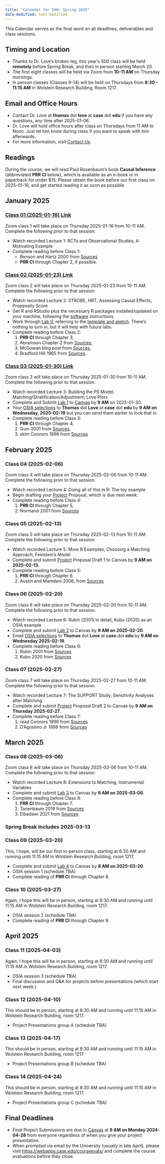 ```yaml
---
title: "Calendar for 500: Spring 2025"
date-modified: last-modified
---
```


This Calendar serves as the final word on all deadlines, deliverables and class sessions. 

## Timing and Location

- Thanks to Dr. Love's broken leg, this year's 500 class will be held **remotely** before Spring Break, and then in person starting March 20.
- The first eight classes will be held via Zoom from **10-11 AM** on Thursday mornings.
- In person classes (Classes 9-14) will be held on Thursdays from **8:30 - 11:15 AM** in Wolstein Research Building, Room 1217.

## Email and Office Hours

- Contact Dr. Love at **thomas** dot **love** at **case** dot **edu** if you have any questions, any time after 2025-01-06.
- Dr. Love will hold office hours after class on Thursdays from 11 AM to Noon. Just let him know during class if you want to speak with him afterwards.
- For more information, visit [Contact Us](contact.qmd).

## Readings

During the course, we will read Paul Rosenbaum's book **Causal Inference** (abbreviated **PRR CI** below), which is available as an e-book or in paperback for under $15. Please obtain the book before our first class on 2025-01-16, and get started reading it as soon as possible.

## January 2025

### [Class 01 (2025-01-16) Link](https://github.com/THOMASELOVE/500-classes-2025/tree/main/class01)

Zoom class 1 will take place on Thursday 2025-01-16 from 10-11 AM. Complete the following prior to that session:

- Watch recorded Lecture 1: RCTs and Observational Studies; A Motivating Example
- Complete reading before Class 1: 
  - Benson and Hartz 2000 from [Sources](https://github.com/THOMASELOVE/500-sources)
  - **PRR CI** through Chapter 2, if possible.

### [Class 02 (2025-01-23) Link](https://github.com/THOMASELOVE/500-classes-2025/tree/main/class02)

Zoom class 2 will take place on Thursday 2025-01-23 from 10-11 AM. Complete the following prior to that session:

- Watch recorded Lecture 2: STROBE, HRT, Assessing Causal Effects, Propensity Score
- Get R and RStudio plus the necessary R packages installed/updated on your machine, following the [software](software.qmd) instructions.
- Work through [Lab 0](lab0.qmd), referring to the [template and sketch](lab0.qmd). There's nothing to turn in, but it will help with future labs.
- Complete reading before Class 2: 
  1. **PRR CI** through Chapter 3,
  2. Abramson Chapter 2 from [Sources](https://github.com/THOMASELOVE/500-sources),
  3. McGowan blog post from [Sources](https://github.com/THOMASELOVE/500-sources),
  4. Bradford Hill 1965 from [Sources](https://github.com/THOMASELOVE/500-sources).

### [Class 03 (2025-01-30) Link](https://github.com/THOMASELOVE/500-classes-2025/tree/main/class03)

Zoom class 3 will take place on Thursday 2025-01-30 from 10-11 AM. Complete the following prior to that session:

- Watch recorded Lecture 3: Building the PS Model, Matching/Stratification/Adjustment, Love Plots
- Complete and Submit [Lab 1](lab1.qmd) to [Canvas](https://canvas.case.edu/) by **9 AM** on 2025-01-30.
- Your [OSIA selections](osia.qmd) to **Thomas** dot **Love** at **case** dot **edu** by **9 AM on Wednesday, 2025-02-19** but you can send them earlier to lock that in.
- Complete reading before Class 3: 
  1. **PRR CI** through Chapter 4,
  2. Gum 2001 from [Sources](https://github.com/THOMASELOVE/500-sources),
  3. skim Connors 1996 from [Sources](https://github.com/THOMASELOVE/500-sources)

## February 2025

### Class 04 (2025-02-06)

Zoom class 4 will take place on Thursday 2025-02-06 from 10-11 AM. Complete the following prior to that session:

- Watch recorded Lecture 4: Doing all of this in R: The toy example
- Begin drafting your [Project](proj500.qmd) Proposal, which is due next week.
- Complete reading before Class 4: 
  1. **PRR CI** through Chapter 5,
  2. Normand 2001 from [Sources](https://github.com/THOMASELOVE/500-sources)

### Class 05 (2025-02-13)

Zoom class 5 will take place on Thursday 2025-02-13 from 10-11 AM. Complete the following prior to that session:

- Watch recorded Lecture 5: More R Examples, Choosing a Matching Approach, Feinstein’s Model
- Complete and submit [Project](proj500.qmd) Proposal Draft 1 to Canvas by **9 AM on 2025-02-13**.
- Complete reading before Class 5: 
  1. **PRR CI** through Chapter 6.
  2. Austin and Mamdani 2006, from [Sources](https://github.com/THOMASELOVE/500-sources)
 
### Class 06 (2025-02-20)

Zoom class 6 will take place on Thursday 2025-02-20 from 10-11 AM. Complete the following prior to that session:

- Watch recorded Lecture 6: Rubin (2001) in detail, Kubo (2020) as an OSIA example
- Complete and submit [Lab 2](lab2.qmd) to Canvas by **9 AM on 2025-02-20**.
- Email [OSIA selections](osia.qmd) to **Thomas** dot **Love** at **case** dot **edu** by **9 AM on Wednesday 2025-02-19**.
- Complete reading before Class 6: 
  1. Rubin 2001 from [Sources](https://github.com/THOMASELOVE/500-sources)
  2. Kubo 2020 from [Sources](https://github.com/THOMASELOVE/500-sources)

### Class 07 (2025-02-27)

Zoom class 7 will take place on Thursday 2025-02-27 from 10-11 AM. Complete the following prior to that session:

- Watch recorded Lecture 7: The SUPPORT Study, Sensitivity Analyses after Matching
- Complete and submit [Project](proj500.qmd) Proposal Draft 2 to Canvas by **9 AM on Thursday 2025-02-27**.
- Complete reading before Class 7: 
  1. read Connors 1996 from [Sources](https://github.com/THOMASELOVE/500-sources)
  2. D'Agostino Jr 1998 from [Sources](https://github.com/THOMASELOVE/500-sources)

## March 2025

### Class 08 (2025-03-06)

Zoom class 8 will take place on Thursday 2025-03-06 from 10-11 AM. Complete the following prior to that session:

- Watch recorded Lecture 8: Extensions to Matching, Instrumental Variables
- Complete and submit [Lab 3](lab3.qmd) to Canvas by **9 AM on 2025-03-06**.
- Complete reading before Class 8: 
  1. **PRR CI** through Chapter 7.
  2. Tanenbaum 2019 from [Sources](https://github.com/THOMASELOVE/500-sources)
  3. Elbadawi 2021 from [Sources](https://github.com/THOMASELOVE/500-sources)

### Spring Break includes 2025-03-13

### Class 09 (2025-03-20)

This, I hope, will be our first in-person class, starting at 8:30 AM and running until 11:15 AM in Wolstein Research Building, room 1217.

- Complete and submit [Lab 4](lab4.qmd) to Canvas by **8 AM on 2025-03-20**.
- OSIA session 1 (schedule TBA)
- Complete reading of **PRR CI** through Chapter 8.

### Class 10 (2025-03-27)

Again, I hope this will be in person, starting at 8:30 AM and running until 11:15 AM in Wolstein Research Building, room 1217.

- OSIA session 2 (schedule TBA)
- Complete reading of **PRR CI** through Chapter 9.

## April 2025

### Class 11 (2025-04-03)

Again, I hope this will be in person, starting at 8:30 AM and running until 11:15 AM in Wolstein Research Building, room 1217.

- OSIA session 3 (schedule TBA)
- Final discussion and Q&A for projects before presentations (which start next week.)

### Class 12 (2025-04-10)

This should be in person, starting at 8:30 AM and running until 11:15 AM in Wolstein Research Building, room 1217.

- Project Presentations group A (schedule TBA)

### Class 13 (2025-04-17)

This should be in person, starting at 8:30 AM and running until 11:15 AM in Wolstein Research Building, room 1217.

- Project Presentations group B (schedule TBA)

### Class 14 (2025-04-24)

This should be in person, starting at 8:30 AM and running until 11:15 AM in Wolstein Research Building, room 1217.

- Project Presentations group C (schedule TBA)

## Final Deadlines

- Final Project Submissions are due to [Canvas](https://canvas.case.edu/) at **9 AM on Monday 2024-04-28** from everyone regardless of when you give your project presentation.
- When prompted via email by the University (usually in late April), please visit <https://webapps.case.edu/courseevals/> and complete the course evaluations before they close.




